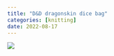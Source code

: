 ```yaml
---
title: "D&D dragonskin dice bag"
categories: [knitting]
date: 2022-08-17
---
```


![](dnd-dragonskin-dice-bag.JPG)